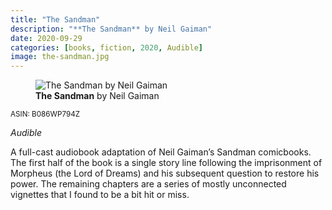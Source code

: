 ```yaml
---
title: "The Sandman"
description: "**The Sandman** by Neil Gaiman"
date: 2020-09-29
categories: [books, fiction, 2020, Audible]
image: the-sandman.jpg
---
```

![**The Sandman** by Neil Gaiman](the-sandman.jpg){fig-align="left"}

<sup>ASIN: B086WP794Z</sup>

*Audible*

A full-cast audiobook adaptation of Neil Gaiman's Sandman comicbooks. The first half of the book is a single story line following the imprisonment of Morpheus (the Lord of Dreams) and his subsequent question to restore his power. The remaining chapters are a series of mostly unconnected vignettes that I found to be a bit hit or miss.